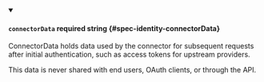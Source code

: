 
<details className="config-field" data-expandable="false" open>
<summary>

#### `connectorData` <span className="config-field-required" data-required="false">required</span> <span className="config-field-type">string</span> <span className="config-field-default"></span> <span className="config-field-enum"></span> {#spec-identity-connectorData}

ConnectorData holds data used by the connector for subsequent requests after initial
authentication, such as access tokens for upstream providers.

This data is never shared with end users, OAuth clients, or through the API.

</summary>



</details>

